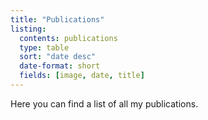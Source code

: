 ```yaml
---
title: "Publications"
listing:
  contents: publications
  type: table
  sort: "date desc"
  date-format: short
  fields: [image, date, title]
---
```


Here you can find a list of all my publications.

